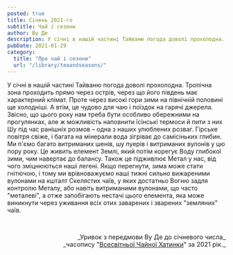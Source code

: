 ```yaml
---
posted: true
title: Січень 2021-го
subtitle: Чай і сезони
author: Ву Де
description: У січні в нашій частині Тайваню погода доволі прохолодна. Тропічна зона проходить прямо через острів, через що його південь має характерний клімат...
pubDate: 2021-01-29
category: 
  title: "Про чай і сезони"
  url: "/library/teaandseasons/"
---
```


У січні в нашій частині Тайваню погода доволі прохолодна. Тропічна зона проходить прямо через острів, через що його південь має характерний клімат. Проте через високі гори зими на північній половині ще холодніші. А втім, це чудово для чаю і поїздок на гарячі джерела. Звісно, що цього року нам треба бути особливо обережними на прогулянках, але ж можливість наповнити їсінські термоси й пити з них Шу під час ранішніх розмов – одна з наших улюблених розваг. Гірське повітря свіже, і багата на мінерали вода зігріває до самісіньких глибин. Ми п'ємо багато витриманих шенів, шу пуерів і витриманих вулонів у цю пору року. Це живить елемент Землі, який потім корегує Воду глибокої зими, чим навертає до балансу. Також це підживлює Метал у нас, від чого зміцнюються наші легені. Якщо перегнути, зима може стати гнітючою, і тому ми врівноважуємо наші тижні сильно вижареними вулонами на кшталт Скелястих чаїв, у яких достатньо Вогню задля контролю Металу, або навіть витриманими вулонами, що часто "металеві", а отже запобігають нестачі цього елемента, яка може виникнути через уживання всіх отих заварених і зварених "земляних" чаїв.

<p>&nbsp;</p>
<p align="right" style="font-size: 0.9rem;">_Уривок з передмови Ву Де до січневого числа_<br />_часопису "<a href="http://www.globalteahut.org/" target="_blank" rel="noopener noreferrer">Всесвітньої Чайної Хатинки</a>" за 2021 рік._</p>